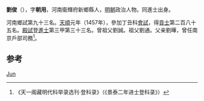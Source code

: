 {{Otheruses|劉俊}}
'''劉俊'''（{{bd|1425年||？}}），字'''朝用'''，河南衛輝府新鄉縣人，[[明朝|明朝]]政治人物。同進士出身。

河南鄉試第九十三名。[[天顺_(明朝)|天順]]元年（1457年），參加丁丑科[[會試|會試]]，得[[貢士|貢士]]第二百八十五名。[[殿試|殿試]]登[[進士|進士]]第三甲第三十三名。曾祖父劉誠。祖父劉通。父亲劉曄，曾任南京戶部司務<ref>《天一阁藏明代科举录选刊·登科录》（《景泰二年进士登科录》）</ref>。

== 参考 ==
{{reflist}}

{{明朝人物小作品}}
{{天順元年丁丑科殿試金榜}}

{{Authority control}}
{{DEFAULTSORT:Liu刘}}
[[Category:刘姓|Jun]]